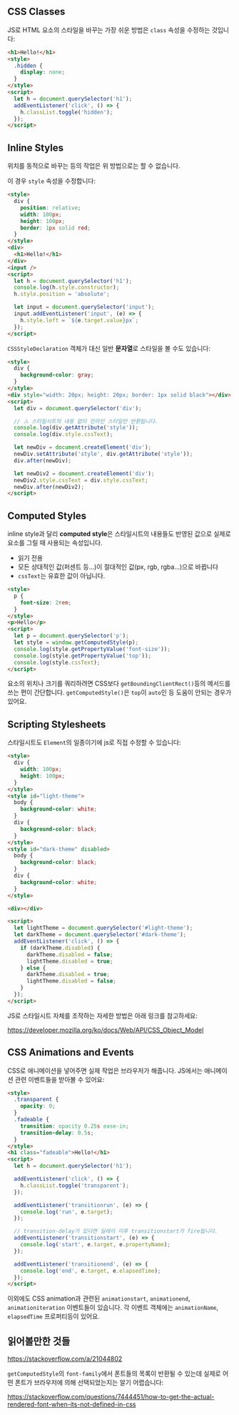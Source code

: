 ## CSS Classes

JS로 HTML 요소의 스타일을 바꾸는 가장 쉬운 방법은 `class` 속성을 수정하는
것입니다:

```html
<h1>Hello!</h1>
<style>
  .hidden {
    display: none;
  }
</style>
<script>
  let h = document.querySelector('h1');
  addEventListener('click', () => {
    h.classList.toggle('hidden');
  });
</script>
```

## Inline Styles

위치를 동적으로 바꾸는 등의 작업은 위 방법으로는 할 수 없습니다.

이 경우 `style` 속성을 수정합니다:

```html
<style>
  div {
    position: relative;
    width: 100px;
    height: 100px;
    border: 1px solid red;
  }
</style>
<div>
  <h1>Hello!</h1>
</div>
<input />
<script>
  let h = document.querySelector('h1');
  console.log(h.style.constructor);
  h.style.position = 'absolute';

  let input = document.querySelector('input');
  input.addEventListener('input', (e) => {
    h.style.left = `${e.target.value}px`;
  });
</script>
```

`CSSStyleDeclaration` 객체가 대신 일반 **문자열**로 스타일을 볼 수도 있습니다:

```html
<style>
  div {
    background-color: gray;
  }
</style>
<div style="width: 20px; height: 20px; border: 1px solid black"></div>
<script>
  let div = document.querySelector('div');

  // ⚠️ 스타일시트의 내용 없이 인라인 스타일만 반환됩니다.
  console.log(div.getAttribute('style'));
  console.log(div.style.cssText);

  let newDiv = document.createElement('div');
  newDiv.setAttribute('style', div.getAttribute('style'));
  div.after(newDiv);

  let newDiv2 = document.createElement('div');
  newDiv2.style.cssText = div.style.cssText;
  newDiv.after(newDiv2);
</script>
```

## Computed Styles

inline style과 달리 **computed style**은 스타일시트의 내용들도 반영된 값으로
실제로 요소를 그릴 때 사용되는 속성입니다.

- 읽기 전용
- 모든 상대적인 값(퍼센트 등...)이 절대적인 값(px, rgb, rgba...)으로 바뀝니다
- `cssText`는 유효한 값이 아닙니다.

```html
<style>
  p {
    font-size: 2rem;
  }
</style>
<p>Hello</p>
<script>
  let p = document.querySelector('p');
  let style = window.getComputedStyle(p);
  console.log(style.getPropertyValue('font-size'));
  console.log(style.getPropertyValue('top'));
  console.log(style.cssText);
</script>
```

요소의 위치나 크기를 쿼리하려면 CSS보다 `getBoundingClientRect()`등의 메서드를
쓰는 편이 간단합니다. `getComputedStyle()`은 `top`이 `auto`인 등 도움이 안되는
경우가 있어요.

## Scripting Stylesheets

스타일시트도 `Element`의 일종이기에 js로 직접 수정할 수 있습니다:

```html
<style>
  div {
    width: 100px;
    height: 100px;
  }
</style>
<style id="light-theme">
  body {
    background-color: white;
  }
  div {
    background-color: black;
  }
</style>
<style id="dark-theme" disabled>
  body {
    background-color: black;
  }
  div {
    background-color: white;
  }
</style>

<div></div>

<script>
  let lightTheme = document.querySelector('#light-theme');
  let darkTheme = document.querySelector('#dark-theme');
  addEventListener('click', () => {
    if (darkTheme.disabled) {
      darkTheme.disabled = false;
      lightTheme.disabled = true;
    } else {
      darkTheme.disabled = true;
      lightTheme.disabled = false;
    }
  });
</script>
```

JS로 스타일시트 자체를 조작하는 자세한 방법은 아래 링크를 참고하세요:

https://developer.mozilla.org/ko/docs/Web/API/CSS_Object_Model

## CSS Animations and Events

CSS로 애니메이션을 넣어주면 실제 작업은 브라우저가 해줍니다. JS에서는 애니메이션
관련 이벤트들을 받아볼 수 있어요:

```html
<style>
  .transparent {
    opacity: 0;
  }
  .fadeable {
    transition: opacity 0.25s ease-in;
    transition-delay: 0.5s;
  }
</style>
<h1 class="fadeable">Hello!</h1>
<script>
  let h = document.querySelector('h1');

  addEventListener('click', () => {
    h.classList.toggle('transparent');
  });

  addEventListener('transitionrun', (e) => {
    console.log('run', e.target);
  });

  // transition-delay가 있다면 딜레이 이후 transitionstart가 fire됩니다.
  addEventListener('transitionstart', (e) => {
    console.log('start', e.target, e.propertyName);
  });

  addEventListener('transitionend', (e) => {
    console.log('end', e.target, e.elapsedTime);
  });
</script>
```

이외에도 CSS animation과 관련된 `animationstart`, `animationend`,
`animationiteration` 이벤트들이 있습니다. 각 이벤트 객체에는 `animationName`,
`elapsedTime` 프로퍼티등이 있어요.

## 읽어볼만한 것들

https://stackoverflow.com/a/21044802

`getComputedStyle`의 `font-family`에서 폰트들의 목록이 반환될 수 있는데 실제로
어떤 폰트가 브라우저에 의해 선택되었는지는 알기 어렵습니다:

https://stackoverflow.com/questions/7444451/how-to-get-the-actual-rendered-font-when-its-not-defined-in-css
